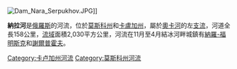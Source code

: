 [[File:Dam_Nara_Serpukhov.JPG|thumb]]]]

'''納拉河'''是[[俄羅斯|俄羅斯]]的河流，位於[[莫斯科州|莫斯科州]]和[[卡盧加州|卡盧加州]]，屬於[[奧卡河|奧卡河]]的左[[支流|支流]]，河道全長158公里，[[流域|流域]]面積2,030平方公里，河流在11月至4月結冰河畔城鎮有[[納羅-福明斯克|納羅-福明斯克]]和[[謝爾普霍夫|謝爾普霍夫]]。

{{coord|54|53|N|37|25|E|display=title|region:RU_type:river_source:GNS-enwiki}}

[[Category:卡卢加州河流|Category:卡卢加州河流]]
[[Category:莫斯科州河流|Category:莫斯科州河流]]

{{俄羅斯地理小作品}}
